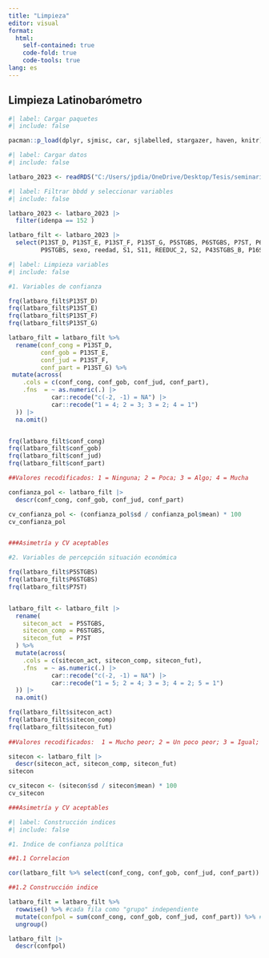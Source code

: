 ```yaml
---
title: "Limpieza"
editor: visual
format: 
  html:
    self-contained: true
    code-fold: true
    code-tools: true 
lang: es 
---
```


## Limpieza Latinobarómetro

```r
#| label: Cargar paquetes
#| include: false

pacman::p_load(dplyr, sjmisc, car, sjlabelled, stargazer, haven, knitr)

```

```r
#| label: Cargar datos
#| include: false

latbaro_2023 <- readRDS("C:/Users/jpdia/OneDrive/Desktop/Tesis/seminario de titulo/input/latinobarometro_2023.rds")

```

```r
#| label: Filtrar bbdd y seleccionar variables
#| include: false

latbaro_2023 <- latbaro_2023 |> 
  filter(idenpa == 152 )

latbaro_filt <- latbaro_2023 |> 
  select(P13ST_D, P13ST_E, P13ST_F, P13ST_G, P5STGBS, P6STGBS, P7ST, P60ST, P17ST,
         P9STGBS, sexo, reedad, S1, S11, REEDUC_2, S2, P43STGBS_B, P16ST)


```

```r
#| label: Limpieza variables
#| include: false

#1. Variables de confianza

frq(latbaro_filt$P13ST_D)
frq(latbaro_filt$P13ST_E)
frq(latbaro_filt$P13ST_F)
frq(latbaro_filt$P13ST_G)

latbaro_filt = latbaro_filt %>% 
  rename(conf_cong = P13ST_D,
         conf_gob = P13ST_E,
         conf_jud = P13ST_F,
         conf_part = P13ST_G) %>% 
 mutate(across(
    .cols = c(conf_cong, conf_gob, conf_jud, conf_part),
    .fns  = ~ as.numeric(.) |> 
            car::recode("c(-2, -1) = NA") |> 
            car::recode("1 = 4; 2 = 3; 3 = 2; 4 = 1")
  )) |> 
  na.omit()


frq(latbaro_filt$conf_cong)
frq(latbaro_filt$conf_gob)
frq(latbaro_filt$conf_jud)
frq(latbaro_filt$conf_part)

##Valores recodificados: 1 = Ninguna; 2 = Poca; 3 = Algo; 4 = Mucha

confianza_pol <- latbaro_filt |> 
  descr(conf_cong, conf_gob, conf_jud, conf_part) 

cv_confianza_pol <- (confianza_pol$sd / confianza_pol$mean) * 100
cv_confianza_pol


###Asimetría y CV aceptables

#2. Variables de percepción situación económica

frq(latbaro_filt$P5STGBS)
frq(latbaro_filt$P6STGBS)
frq(latbaro_filt$P7ST)


latbaro_filt <- latbaro_filt |> 
  rename(
    sitecon_act  = P5STGBS,
    sitecon_comp = P6STGBS,
    sitecon_fut  = P7ST
  ) %>%
  mutate(across(
    .cols = c(sitecon_act, sitecon_comp, sitecon_fut),
    .fns  = ~ as.numeric(.) |> 
            car::recode("c(-2, -1) = NA") |> 
            car::recode("1 = 5; 2 = 4; 3 = 3; 4 = 2; 5 = 1")
  )) |> 
  na.omit()

frq(latbaro_filt$sitecon_act)
frq(latbaro_filt$sitecon_comp)
frq(latbaro_filt$sitecon_fut)
    
##Valores recodificados:  1 = Mucho peor; 2 = Un poco peor; 3 = Igual; 4 = Un poco mejor; 5 = Mucho mejor

sitecon <- latbaro_filt |> 
  descr(sitecon_act, sitecon_comp, sitecon_fut) 
sitecon

cv_sitecon <- (sitecon$sd / sitecon$mean) * 100
cv_sitecon

###Asimetría y CV aceptables

```

```r
#| label: Construcción indices
#| include: false

#1. Indice de confianza política

##1.1 Correlacion

cor(latbaro_filt %>% select(conf_cong, conf_gob, conf_jud, conf_part))

##1.2 Construcción indice 

latbaro_filt = latbaro_filt %>% 
  rowwise() %>% #cada fila como "grupo" independiente
  mutate(confpol = sum(conf_cong, conf_gob, conf_jud, conf_part)) %>% #Suma en cada fila las 4 variables indicadas
  ungroup() 

latbaro_filt |> 
  descr(confpol)


```
